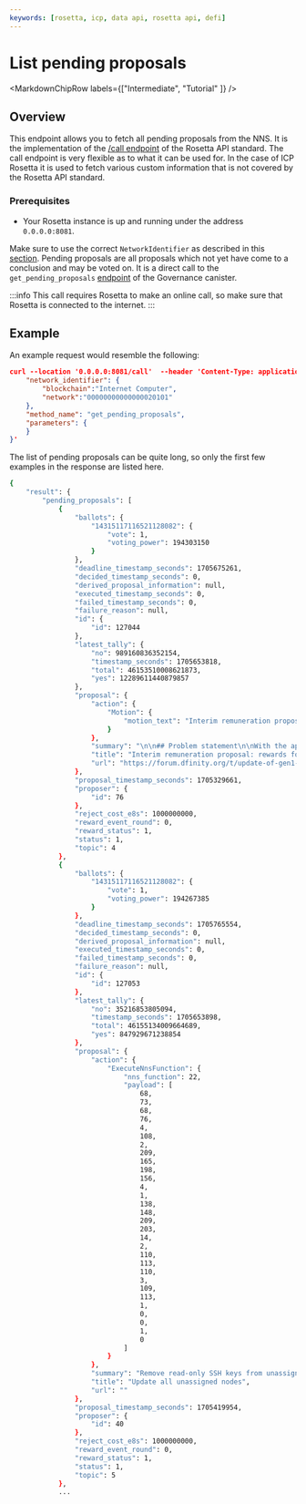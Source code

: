 ```yaml
---
keywords: [rosetta, icp, data api, rosetta api, defi]
---
```



# List pending proposals

<MarkdownChipRow labels={["Intermediate", "Tutorial"  ]} />

## Overview
This endpoint allows you to fetch all pending proposals from the NNS.  It is the implementation of the [/call endpoint](https://docs.cdp.coinbase.com/mesh/reference/call) of the Rosetta API standard. The call endpoint is very flexible as to what it can be used for. In the case of ICP Rosetta it is used to fetch various custom information that is not covered by the Rosetta API standard.

### Prerequisites 

- Your Rosetta instance is up and running under the address `0.0.0.0:8081`.

Make sure to use the correct `NetworkIdentifier` as described in this [section](/docs/developer-docs/defi/rosetta/icp_rosetta/data_api/network.mdx). 
Pending proposals are all proposals which not yet have come to a conclusion and may be voted on. It is a direct call to the `get_pending_proposals` [endpoint](https://dashboard.internetcomputer.org/canister/rrkah-fqaaa-aaaaa-aaaaq-cai#get_pending_proposals) of the Governance canister.

:::info
This call requires Rosetta to make an online call, so make sure that Rosetta is connected to the internet.
:::

## Example

An example request would resemble the following:


```json
curl --location '0.0.0.0:8081/call'  --header 'Content-Type: application/json' --data '{
    "network_identifier": {
        "blockchain":"Internet Computer",
        "network":"00000000000000020101"
    },
    "method_name": "get_pending_proposals",
    "parameters": {
    }
}'
```

The list of pending proposals can be quite long, so only the first few examples in the response are listed here. 


```bash
{
    "result": {
        "pending_proposals": [
            {
                "ballots": {
                    "14315117116521128082": {
                        "vote": 1,
                        "voting_power": 194303150
                    }
                },
                "deadline_timestamp_seconds": 1705675261,
                "decided_timestamp_seconds": 0,
                "derived_proposal_information": null,
                "executed_timestamp_seconds": 0,
                "failed_timestamp_seconds": 0,
                "failure_reason": null,
                "id": {
                    "id": 127044
                },
                "latest_tally": {
                    "no": 989160836352154,
                    "timestamp_seconds": 1705653818,
                    "total": 46153510008621873,
                    "yes": 12289611440879857
                },
                "proposal": {
                    "action": {
                        "Motion": {
                            "motion_text": "Interim remuneration proposal: rewards for Gen-1 node machines after 48 months"
                        }
                    },
                    "summary": "\n\n## Problem statement\n\nWith the approval of the [IC target topology](https://dashboard.internetcomputer.org/proposal/125549), a target of 750 node machines in the IC network is defined for the next half year/year. This target is defined keeping in mind that several of the Gen-1 node provider agreements will expire in the next two years.\n\nAlthough the IC target topology requires fewer node machines than the current number of node machines (750 node machines vs approximately 1300 node machines), the IC network still requires an extensive number of Gen-1 node machines for operating purposes.\n\nThe long term objective is to have remuneration based on useful work for all node machines, which means node rewards are paid out based on the actual contribution to the IC, e.g. the number of blocks created, the size of the blocks created, how many times the node machine has been a block maker, in which subnet the node machine is running, etc; regardless of the type of node machine and when the node machine was bought. Since implementing this new approach to remuneration requires extensive discussion within the community as well as time to design and develop, an interim approach is required for the remuneration of Gen-1 node machines for which the node provider agreements will expire.\n\nDespite the introduction of Gen-2 node machines, the Gen-1 node machines are still very relevant for the IC network for several reasons:\n\n- They provide for the necessary decentralization of the IC network.\n- Not all subnets require SEV-SNP functionality (the additional security functionality introduced with Gen-2 node machines).\n- Since the initial capital investments for the Gen-1 node machines have been amortized, Gen-1 node machines are economically very attractive to operate.\n- They provide for a buffer to scale up the IC network should use of the network start to increase sharply.\n\nOn the other hand, Gen-1 node machines in the IC network have several constraints:\n\n- They cannot be deployed in every IC subnet since some subnets will require node machines with SEV-SNP support.\n- As described in the forum posts on node diversification (see [node diversification part 1](https://forum.dfinity.org/t/ic-topology-series-node-diversification-part-i/23402), and [node diversification part 2](https://forum.dfinity.org/t/ic-topology-node-diversification-part-ii/23553)) - Gen-1 node machines are less decentralized and more concentrated at fewer node providers than Gen 2 node machines.\n- There are too many Gen-1 node machines to fit the IC target topology.\n\n## Proposal\n\nTaking into account both the benefits and constraints of Gen-2 node machines, the following interim remuneration scheme for Gen-1 node machines after 48 months is proposed:\n\n- **Rewards are optimized for 28 node machines** - if all Gen-1 node provider agreements have reached 48 months, it can be calculated that with a maximum of 28 nodes per Gen-1 Node provider, sufficient node machines remain in the IC network to meet the target topology of 750 node machines. However, it will still be possible for a Node Provider to continue to operate up to 42 node machines (similar as for Gen-2 Node Providers, and described in node diversification part 2), for example in anticipation of growth of the IC network and increase in ICP token price.\n- **Rewards for Gen-1 node machines are lower than at launch** - rewards for Gen-1 node machines are lower than the rewards set at launch because of several reasons: not all Gen-1 node machines add to decentralization, Gen-1 node machines cannot be deployed in every subnet, and the initial investment costs for buying the node machines have been amortized by the node provider.\n- **Rewards apply for a period of 12 months** - the interim remuneration proposal applies for a period of 12 months, after which the scheme will be reevaluated based on feedback and input from the community.\n- **Rewards for Gen-1 node machines follow a similar formula as the rewards scheme for Gen-2 node machines** - node rewards will follow the same formula as remuneration for Gen-2 node machines, which is Initial reward for first node machine x Multiplier x Reduction Coefficient.\n\nThe Gen-1 node machine rewards are set at the values specified in the below table.  To summarize the remuneration scheme, for a geography g, let\n\n**mult(g)** be the geography multiplier\n\n**value(g)** be the base value for a Gen-1 node in XDR\n\n**r(np, g)** be the reduction coefficient\n\nThen the monthly reward for the n-th node of a Node Provider (np) in geography g are defined as follows:\n\n**reward(g, n)** = value(g) * mult(g) * r(np, g) ^ (n-1)\n\nWith a multiplier of 2.5 on the base value of the node, and a reduction coefficient of 0.97, this optimum of 28 node machines as described above can be achieved. The following table shows the geography-dependent values and the monthly reward for the first node onboarded. A few previously-separated geographic areas have been combined:\n\n| Geography\t| Gen-2 value per node before multiplier for comparison | Reduced value for non- SEV-SMP nodes | Multiplier\t| Monthly reward for 1st node | Reduction coefficient r |\n| ----- | ----- | ----- | ----- | ----- | ----- |\n| US - California | 771 | 496 | 2.5 | 1247.5 | 0.97 |\n| US - other | 647 | 465 | 2.5 | 1162.5 | 0.97 |\n| Canada | 771 | 496 | 2.5 | 1247.5 | 0.97 |\n| Europe | 771 | 496 | 2.5 | 1247.5 | 0.97 |\n| Japan and Singapore | 844 | 568 | 2.5 | 1420 | 0.97 |\n\nThe above formula and table can be used to calculate the accumulated profit for each additional node. When calculating the accumulated profit for Gen-1 node machines in the United States, the below graph results, which shows the total profit for all machines up to the n-th node machine. It shows that when 28 nodes (2 racks of node machines) are kept on the IC network, almost maximum profit is achieved (30 to 31 node machines being the optimal). \n\n",
                    "title": "Interim remuneration proposal: rewards for Gen-1 node machines after 48 months",
                    "url": "https://forum.dfinity.org/t/update-of-gen1-np-remuneration/10553/18"
                },
                "proposal_timestamp_seconds": 1705329661,
                "proposer": {
                    "id": 76
                },
                "reject_cost_e8s": 1000000000,
                "reward_event_round": 0,
                "reward_status": 1,
                "status": 1,
                "topic": 4
            },
            {
                "ballots": {
                    "14315117116521128082": {
                        "vote": 1,
                        "voting_power": 194267385
                    }
                },
                "deadline_timestamp_seconds": 1705765554,
                "decided_timestamp_seconds": 0,
                "derived_proposal_information": null,
                "executed_timestamp_seconds": 0,
                "failed_timestamp_seconds": 0,
                "failure_reason": null,
                "id": {
                    "id": 127053
                },
                "latest_tally": {
                    "no": 35216853805094,
                    "timestamp_seconds": 1705653898,
                    "total": 46155134009664689,
                    "yes": 847929671238854
                },
                "proposal": {
                    "action": {
                        "ExecuteNnsFunction": {
                            "nns_function": 22,
                            "payload": [
                                68,
                                73,
                                68,
                                76,
                                4,
                                108,
                                2,
                                209,
                                165,
                                198,
                                156,
                                4,
                                1,
                                138,
                                148,
                                209,
                                203,
                                14,
                                2,
                                110,
                                113,
                                110,
                                3,
                                109,
                                113,
                                1,
                                0,
                                0,
                                1,
                                0
                            ]
                        }
                    },
                    "summary": "Remove read-only SSH keys from unassigned nodes that were added a long time ago and subsequently forgotten.",
                    "title": "Update all unassigned nodes",
                    "url": ""
                },
                "proposal_timestamp_seconds": 1705419954,
                "proposer": {
                    "id": 40
                },
                "reject_cost_e8s": 1000000000,
                "reward_event_round": 0,
                "reward_status": 1,
                "status": 1,
                "topic": 5
            },
            ...

```
